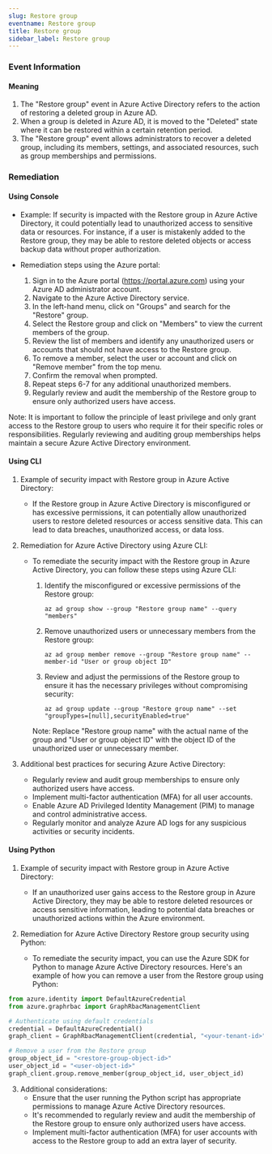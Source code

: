 ```yaml
--- 
slug: Restore group
eventname: Restore group
title: Restore group
sidebar_label: Restore group
---
```

                       
### Event Information

#### Meaning

1. The "Restore group" event in Azure Active Directory refers to the action of restoring a deleted group in Azure AD.
2. When a group is deleted in Azure AD, it is moved to the "Deleted" state where it can be restored within a certain retention period.
3. The "Restore group" event allows administrators to recover a deleted group, including its members, settings, and associated resources, such as group memberships and permissions.

### Remediation

#### Using Console

- Example: If security is impacted with the Restore group in Azure Active Directory, it could potentially lead to unauthorized access to sensitive data or resources. For instance, if a user is mistakenly added to the Restore group, they may be able to restore deleted objects or access backup data without proper authorization.

- Remediation steps using the Azure portal:
  1. Sign in to the Azure portal (https://portal.azure.com) using your Azure AD administrator account.
  2. Navigate to the Azure Active Directory service.
  3. In the left-hand menu, click on "Groups" and search for the "Restore" group.
  4. Select the Restore group and click on "Members" to view the current members of the group.
  5. Review the list of members and identify any unauthorized users or accounts that should not have access to the Restore group.
  6. To remove a member, select the user or account and click on "Remove member" from the top menu.
  7. Confirm the removal when prompted.
  8. Repeat steps 6-7 for any additional unauthorized members.
  9. Regularly review and audit the membership of the Restore group to ensure only authorized users have access.

Note: It is important to follow the principle of least privilege and only grant access to the Restore group to users who require it for their specific roles or responsibilities. Regularly reviewing and auditing group memberships helps maintain a secure Azure Active Directory environment.

#### Using CLI

1. Example of security impact with Restore group in Azure Active Directory:
   - If the Restore group in Azure Active Directory is misconfigured or has excessive permissions, it can potentially allow unauthorized users to restore deleted resources or access sensitive data. This can lead to data breaches, unauthorized access, or data loss.

2. Remediation for Azure Active Directory using Azure CLI:
   - To remediate the security impact with the Restore group in Azure Active Directory, you can follow these steps using Azure CLI:

     1. Identify the misconfigured or excessive permissions of the Restore group:
        ```
        az ad group show --group "Restore group name" --query "members"
        ```

     2. Remove unauthorized users or unnecessary members from the Restore group:
        ```
        az ad group member remove --group "Restore group name" --member-id "User or group object ID"
        ```

     3. Review and adjust the permissions of the Restore group to ensure it has the necessary privileges without compromising security:
        ```
        az ad group update --group "Restore group name" --set "groupTypes=[null],securityEnabled=true"
        ```

     Note: Replace "Restore group name" with the actual name of the group and "User or group object ID" with the object ID of the unauthorized user or unnecessary member.

3. Additional best practices for securing Azure Active Directory:
   - Regularly review and audit group memberships to ensure only authorized users have access.
   - Implement multi-factor authentication (MFA) for all user accounts.
   - Enable Azure AD Privileged Identity Management (PIM) to manage and control administrative access.
   - Regularly monitor and analyze Azure AD logs for any suspicious activities or security incidents.

#### Using Python

1. Example of security impact with Restore group in Azure Active Directory:
   - If an unauthorized user gains access to the Restore group in Azure Active Directory, they may be able to restore deleted resources or access sensitive information, leading to potential data breaches or unauthorized actions within the Azure environment.

2. Remediation for Azure Active Directory Restore group security using Python:
   - To remediate the security impact, you can use the Azure SDK for Python to manage Azure Active Directory resources. Here's an example of how you can remove a user from the Restore group using Python:

```python
from azure.identity import DefaultAzureCredential
from azure.graphrbac import GraphRbacManagementClient

# Authenticate using default credentials
credential = DefaultAzureCredential()
graph_client = GraphRbacManagementClient(credential, "<your-tenant-id>")

# Remove a user from the Restore group
group_object_id = "<restore-group-object-id>"
user_object_id = "<user-object-id>"
graph_client.group.remove_member(group_object_id, user_object_id)
```

3. Additional considerations:
   - Ensure that the user running the Python script has appropriate permissions to manage Azure Active Directory resources.
   - It's recommended to regularly review and audit the membership of the Restore group to ensure only authorized users have access.
   - Implement multi-factor authentication (MFA) for user accounts with access to the Restore group to add an extra layer of security.


 